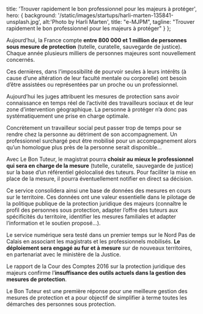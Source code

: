 
  title: 'Trouver rapidement le bon professionnel pour les majeurs à protéger',
  hero: {
    background: '/static/images/startups/harli-marten-135841-unsplash.jpg',
    alt:'Photo by Harli Marten',
    title: "e-MJPM",
    tagline: "Trouver rapidement le bon professionnel pour les majeurs à protéger"
  }
};

<LayoutArticle meta={meta} startup="e-mjpm">

Aujourd’hui, la France compte **entre 800 000 et 1 million de personnes sous mesure de protection** (tutelle, curatelle, sauvegarde de justice). Chaque année plusieurs milliers de personnes majeures sont nouvellement concernés.

Ces dernières, dans l’impossibilité de pourvoir seules à leurs intérêts (à cause d’une altération de leur faculté mentale ou corporelle) ont besoin d’être assistées ou représentées par un proche ou un professionnel.

Aujourd’hui les juges attribuent les mesures de protection sans avoir connaissance en temps réel de l’activité des travailleurs sociaux et de leur zone d’intervention géographique. La personne à protéger n’a donc pas systématiquement une prise en charge optimale.

Concrètement un travailleur social peut passer trop de temps pour se rendre chez la personne au détriment de son accompagnement. Un professionnel surchargé peut être mobilisé pour un accompagnement alors qu’un homologue plus près de la personne serait disponible…

Avec Le Bon Tuteur, le magistrat pourra **choisir au mieux le professionnel qui sera en charge de la mesure** (tutelle, curatelle, sauvegarde de justice) sur la base d’un référentiel géolocalisé des tuteurs. Pour faciliter la mise en place de la mesure, il pourra éventuellement notifier en direct sa décision.

Ce service consolidera ainsi une base de données des mesures en cours sur le territoire. Ces données ont une valeur essentielle dans le pilotage de la politique publique de la protection juridique des majeurs (connaître le profil des personnes sous protection, adapter l’offre des tuteurs aux spécificités du territoire, identifier les mesures familiales et adapter l’information et le soutien proposé…).

Le service numérique sera testé dans un premier temps sur le Nord Pas de Calais en associant les magistrats et les professionnels mobilisés. **Le déploiement sera engagé au fur et à mesure** sur de nouveaux territoires, en partenariat avec le ministère de la Justice.

Le rapport de la Cour des Comptes 2016 sur la protection juridique des majeurs confirme l’**insuffisance des outils actuels dans la gestion des mesures de protection**.

Le Bon Tuteur est une première réponse pour une meilleure gestion des mesures de protection et a pour objectif de simplifier à terme toutes les démarches des personnes sous protection.

</LayoutArticle>
